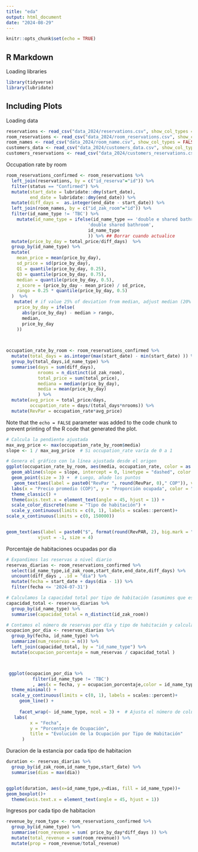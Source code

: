 ```yaml
---
title: "eda"
output: html_document
date: "2024-08-29"
---
```


```r
knitr::opts_chunk$set(echo = TRUE)
```

## R Markdown

Loading libraries

```r
library(tidyverse)
library(lubridate)
```

## Including Plots

Loading data

```r
reservations <- read_csv("data_2024/reservations.csv", show_col_types = FALSE)
room_reservations <- read_csv("data_2024/room_reservations.csv", show_col_types = FALSE)
room_names <- read_csv("data_2024/room_name.csv", show_col_types = FALSE)
customers_data <- read_csv("data_2024/customers_data.csv", show_col_types = FALSE)
customers_reservations <- read_csv("data_2024/customers_reservations.csv", show_col_types = FALSE)
```

Occupation rate by room

```r
room_reservations_confirmed <- room_reservations %>% 
  left_join(reservations, by = c("id_reserva"="id")) %>% 
  filter(status == "Confirmed") %>% 
  mutate(start_date = lubridate::dmy(start_date),
         end_date = lubridate::dmy(end_date)) %>% 
  mutate(diff_days =  as.integer(end_date - start_date)) %>% 
  left_join(room_names, by = c("id_zak_room"="id")) %>% 
  filter(id_name_type != 'TBC') %>% 
    mutate(id_name_type = ifelse(id_name_type == 'double e shared bathroom',
                               'double shared bathroom',
                               id_name_type
                               )) %>% ## Borrar cuando actualice
  mutate(price_by_day = total_price/diff_days)  %>% 
  group_by(id_name_type) %>%
  mutate(
    mean_price = mean(price_by_day),
    sd_price = sd(price_by_day),
    Q1 = quantile(price_by_day, 0.25),
    Q3 = quantile(price_by_day, 0.75),
    median = quantile(price_by_day, 0.5),
    z_score = (price_by_day - mean_price) / sd_price,
    rango = 0.25 * quantile(price_by_day, 0.5)
  )  %>% 
   mutate( # if value 25% of deviation from median, adjust median (20% maximum disco)
    price_by_day = ifelse(
      abs(price_by_day) - median > rango,
      median,
      price_by_day
    ))
  


occupation_rate_by_room <- room_reservations_confirmed %>% 
  mutate(total_days = as.integer(max(start_date) - min(start_date) )) %>% 
  group_by(total_days,id_name_type) %>% 
  summarise(days = sum(diff_days),
            nrooms = n_distinct(id_zak_room),
            total_price = sum(total_price),
            mediana = median(price_by_day),
            media = mean(price_by_day)
            ) %>% 
  mutate(avg_price = total_price/days,
         occupation_rate = days/(total_days*nrooms)) %>% 
  mutate(RevPar = occupation_rate*avg_price)

```

Note that the `echo = FALSE` parameter was added to the code chunk to prevent printing of the R code that generated the plot.
```r

# Calcula la pendiente ajustada
max_avg_price <- max(occupation_rate_by_room$media)
slope <- 1 / max_avg_price  # Si occupation_rate varía de 0 a 1

# Genera el gráfico con la línea ajustada desde el origen
ggplot(occupation_rate_by_room, aes(media, occupation_rate, color = as.factor(id_name_type))) +  
  geom_abline(slope = slope, intercept = 0, linetype = "dashed", color = "black") +  # Línea ajustada desde (0, 0)
  geom_point(size = 3) +  # Luego, añade los puntos
   geom_text(aes(label = paste0("RevPar ", round(RevPar, 0)," COP")), vjust = -1, size = 3.5) + 
  labs(x = "Precio promedio (COP)", y = "Proporción ocupada", color = "Tipo de habitación") + 
  theme_classic() + 
  theme(axis.text.x = element_text(angle = 45, hjust = 1)) + 
  scale_color_discrete(name = "Tipo de habitación") +
  scale_y_continuous(limits = c(0, 1), labels = scales::percent)+
scale_x_continuous(limits = c(0, 150000))


geom_text(aes(label = paste0("$", format(round(RevPAR, 2), big.mark = "."))), 
            vjust = -1, size = 4)

```

Porcentaje de habitaciones ocupadas por dia 

```r


  

# Expandimos las reservas a nivel diario
reservas_diarias <- room_reservations_confirmed %>%
  select(id_name_type,id_zak_room,start_date,end_date,diff_days) %>% 
  uncount(diff_days , .id = "dia") %>%
  mutate(fecha = start_date + days(dia - 1)) %>% 
  filter(fecha <= '2024-07-31')

# Calculamos la capacidad total por tipo de habitación (asumimos que es constante)
capacidad_total <- reservas_diarias %>%
  group_by(id_name_type) %>% 
  summarise(capacidad_total = n_distinct(id_zak_room))

# Contamos el número de reservas por día y tipo de habitación y calculamos el porcentaje de ocupación
ocupacion_por_dia <- reservas_diarias %>%
  group_by(fecha, id_name_type) %>%
  summarize(num_reservas = n()) %>%
  left_join(capacidad_total, by = "id_name_type") %>%
  mutate(ocupacion_porcentaje = num_reservas / capacidad_total )



 ggplot(ocupacion_por_dia %>% 
          filter(id_name_type != 'TBC')
          , aes(x = fecha, y = ocupacion_porcentaje,color = id_name_type)) +
  theme_minimal() + 
  scale_y_continuous(limits = c(0, 1), labels = scales::percent)+
     geom_line() +
   
     facet_wrap(~ id_name_type, ncol = 3) +  # Ajusta el número de columnas si lo deseas
   labs(
         x = "Fecha",
         y = "Porcentaje de Ocupación",
         title = "Evolución de la Ocupación por Tipo de Habitación"
      )


```

Duracion de la estancia por cada tipo de habitacion

```r
duration <- reservas_diarias %>% 
  group_by(id_zak_room,id_name_type,start_date) %>% 
  summarise(dias = max(dia))


ggplot(duration, aes(x=id_name_type,y=dias, fill = id_name_type))+
geom_boxplot()+ 
  theme(axis.text.x = element_text(angle = 45, hjust = 1))

```

Ingresos por cada tipo de habitacion

```r

revenue_by_room_type <- room_reservations_confirmed %>% 
  group_by(id_name_type) %>% 
  summarise(room_revenue = sum( price_by_day*diff_days )) %>% 
  mutate(total_revenue = sum(room_revenue)) %>% 
  mutate(prop = room_revenue/total_revenue)


```

